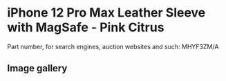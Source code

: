 
# iPhone 12 Pro Max Leather Sleeve with MagSafe - Pink Citrus

Part number, for search engines, auction websites and such: MHYF3ZM/A

## Image gallery

<div style={{ width: "768px" }}>
  <GalleryComponent
    images={[
      {
        original: "/everysource/MHYF3.png",
        thumbnail: "/everypreview/MHYF3.png",
      },
      {
        original: "/everysource/MHYF3_AV1.png",
        thumbnail: "/everypreview/MHYF3_AV1.png",
      }
    ]}
  />
</div>